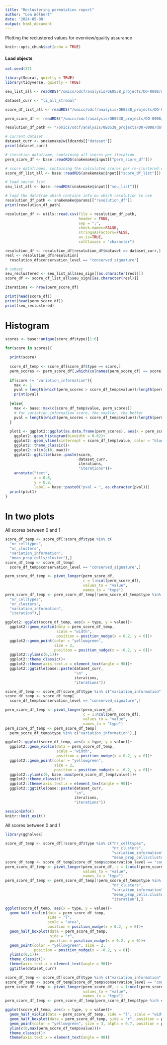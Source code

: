 ```yaml
---
title: "Reclustering permutation report"
author: "Lea Wölbert"
date: '2024-05-08'
output: html_document
---
```


Plotting the reclustered values for overview/quality assurance

```r
knitr::opts_chunk$set(echo = TRUE)
```

#### Load objects

```r
set.seed(37)
```

```r
library(Seurat, quietly = TRUE)
library(tidyverse, quietly = TRUE)
```

```r
seu_list_all <- readRDS("/omics/odcf/analysis/OE0538_projects/DO-0008/data/scRNAseq/main_analysis/sce_objects/03_sce_analysis/04_signatures/04_rcls/reclustered_li_all_stromal_list")

dataset_curr <- "li_all_stromal"

score_df_list_all <- readRDS("/omics/odcf/analysis/OE0538_projects/DO-0008/data/scRNAseq/main_analysis/sce_objects/03_sce_analysis/04_signatures/04_rcls/score_df_li_all_stromal_list")

perm_score_df <- readRDS("/omics/odcf/analysis/OE0538_projects/DO-0008/data/scRNAseq/main_analysis/sce_objects/03_sce_analysis/04_signatures/05_perm/li_all_stromal_perm_score_df")

resolution_df_path <- "/omics/odcf/analysis/OE0538_projects/DO-0008/data/metadata/scRNAseq/03_sce_analysis/reclustering_bm/reclustering_other_resolution.txt"

```


```r

# current dataset
dataset_curr <- snakemake@wildcards[["dataset"]] 
print(dataset_curr)

# iteration dataframe, containing all scores per iteration
perm_score_df <- base::readRDS(snakemake@input[["perm_score_df"]])

# score dataframes, containing the calculated scores per re-clustered dataset
score_df_list_all <- base::readRDS(snakemake@input[["score_df_list"]])

# load seurat list
seu_list_all <- base::readRDS(snakemake@input[["seu_list"]])

# load the datafram which contains info on which resolution to use
resolution_df_path <- snakemake@params[["resolution_df"]] 
print(resolution_df_path)

resolution_df <- utils::read.csv(file = resolution_df_path,
                                 header = TRUE,
                                 sep = ";",
                                 check.names=FALSE,
                                 stringsAsFactors=FALSE,
                                 as.is=TRUE,
                                 colClasses = "character")

resolution_df <- resolution_df[resolution_df$dataset == dataset_curr,]
resl <- resolution_df$resolution[
  resolution_df$conservation_level == "conserved_signature"]

# subset
seu_reclustered <- seu_list_all$seu_sign[[as.character(resl)]]
score_df <- score_df_list_all$seu_sign[[as.character(resl)]]

iterations <- nrow(perm_score_df)
```

```r
print(head(score_df))
print(head(perm_score_df))
print(seu_reclustered)
```

# Histogram

```r

scores <- base::unique(score_df$type)[1:6]

for(score in scores){
  
  print(score)
  
  score_df_temp <- score_df[score_df$type == score,]
  perm_scores <- perm_score_df[,which(colnames(perm_score_df) == score)]
  
  if(score != "variation_information"){
    max <- 1
    pval = length(which(perm_scores > score_df_temp$value))/length(perm_scores)
    print(pval)
  
  }else{
    max <- base::max(c(score_df_temp$value, perm_scores))
    # for variation_information score, the smaller, the better
    pval = length(which(perm_scores < score_df_temp$value))/length(perm_scores)
  }
  
  plot1 <- ggplot2::ggplot(as.data.frame(perm_scores), aes(x = perm_scores))+
    ggplot2::geom_histogram(binwidth = 0.02)+
    ggplot2::geom_vline(xintercept = score_df_temp$value, color = "blue")+
    ggplot2::theme_classic()+
    ggplot2::xlim(c(0, max))+
    ggplot2::ggtitle(base::paste(score, 
                                 dataset_curr, 
                                 iterations,
                                 "iterations"))+
    annotate("text", 
             x = 0.8,
             y = 0.8, 
             label = base::paste0("pval = ", as.character(pval)))
  print(plot1)
}
```

# In two plots

All scores between 0 and 1

```r

score_df_temp <- score_df[!score_df$type %in% c(
  "nr_celltypes",
  "nr_clusters",
  "variation_information",
  "mean_prop_cells/cluster"),]
score_df_temp <- score_df_temp[
  score_df_temp$conservation_level == "conserved_signature",]

perm_score_df_temp <- pivot_longer(perm_score_df,
                                   c = 1:ncol(perm_score_df),
                                   values_to = "value",
                                   names_to = "type")
perm_score_df_temp <- perm_score_df_temp[!perm_score_df_temp$type %in% c(
  "nr_celltypes",
  "nr_clusters",
  "variation_information",
  "iteration"),]

ggplot2::ggplot(score_df_temp, aes(x = type, y = value))+
  ggplot2::geom_violin(data = perm_score_df_temp,
                       scale = "width",
                       position = position_nudge(x = 0.2, y = 0))+
  ggplot2::geom_point(color = "yellowgreen", 
                      size = 2,
                      position = position_nudge(x = -0.2, y = 0))+
  ggplot2::ylim(c(0,1))+
  ggplot2::theme_classic()+
  ggplot2::theme(axis.text.x = element_text(angle = 90))+
  ggplot2::ggtitle(base::paste(dataset_curr, 
                               "\n" ,
                               iterations,
                               "iterations"))
```

```r

score_df_temp <- score_df[score_df$type %in% c("variation_information"),]
score_df_temp <- score_df_temp[
  score_df_temp$conservation_level == "conserved_signature",]

perm_score_df_temp <- pivot_longer(perm_score_df, 
                                   c = 1:ncol(perm_score_df),
                                   values_to = "value",
                                   names_to = "type")
perm_score_df_temp <- perm_score_df_temp[
  perm_score_df_temp$type %in% c("variation_information"),]

ggplot2::ggplot(score_df_temp, aes(x = type, y = value))+
  ggplot2::geom_violin(data = perm_score_df_temp,
                       scale = "width", 
                       position = position_nudge(x = 0.2, y = 0))+
  ggplot2::geom_point(color = "yellowgreen", 
                      size = 2,
                      position = position_nudge(x = -0.2, y = 0))+
  ggplot2::ylim(c(0, base::max(perm_score_df_temp$value)))+
  ggplot2::theme_classic()+
  ggplot2::theme(axis.text.x = element_text(angle = 90))+
  ggplot2::ggtitle(base::paste(dataset_curr,
                               "\n",
                               iterations,
                               "iterations"))
```

```r
sessionInfo()
knitr::knit_exit()
```

All scores between 0 and 1

```r
library(gghalves)

score_df_temp <- score_df[!score_df$type %in% c("nr_celltypes",
                                                "nr_clusters",
                                                "variation_information",
                                                "mean_prop_cells/cluster"),]
score_df_temp <- score_df_temp[score_df_temp$conservation_level == "conserved_signature",]
perm_score_df_temp <- pivot_longer(perm_score_df, c = 1:ncol(perm_score_df),
                                   values_to = "value",
                                   names_to = "type")
perm_score_df_temp <- perm_score_df_temp[!perm_score_df_temp$type %in% c("nr_celltypes",
                                                "nr_clusters",
                                                "variation_information",
                                                "mean_prop_cells.cluster",
                                                "iteration"),]

ggplot(score_df_temp, aes(x = type, y = value))+
  geom_half_violin(data = perm_score_df_temp,
                   side = "l",
                   scale = "area",
                   position = position_nudge(x = 0.2, y = 0))+
  geom_half_boxplot(data = perm_score_df_temp, 
                    side = "r", 
                    position = position_nudge(x = 0.2, y = 0))+
  geom_point(color = "yellowgreen", size = 2,
             position = position_nudge(x = -0.2, y = 0))+
  ylim(c(0,1))+
  theme_classic()+
  theme(axis.text.x = element_text(angle = 90))+
  ggtitle(dataset_curr)

```

```r

score_df_temp <- score_df[score_df$type %in% c("variation_information"),]
score_df_temp <- score_df_temp[score_df_temp$conservation_level == "conserved_signature",]
perm_score_df_temp <- pivot_longer(perm_score_df, c = 1:ncol(perm_score_df),
                                   values_to = "value",
                                   names_to = "type")
perm_score_df_temp <- perm_score_df_temp[perm_score_df_temp$type %in% c("variation_information"),]

ggplot(score_df_temp, aes(x = type, y = value))+
  geom_half_violin(data = perm_score_df_temp, side = "l", scale = "width", position = position_nudge(x = 0.2, y = 0))+
  geom_half_boxplot(data = perm_score_df_temp, side = "r", position = position_nudge(x = 0.2, y = 0))+
  geom_point(color = "yellowgreen", size = 3, alpha = 0.7, position = position_nudge(x = -0.2, y = 0))+
  ylim(c(0,max(perm_score_df_temp$value)))+
  theme_classic()+
  theme(axis.text.x = element_text(angle = 90))

```